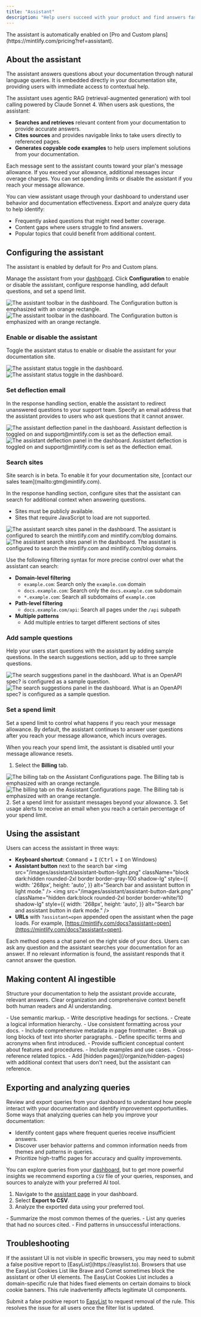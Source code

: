 ```yaml
---
title: "Assistant"
description: "Help users succeed with your product and find answers faster"
---
```


<Info>
  The assistant is automatically enabled on [Pro and Custom plans](https://mintlify.com/pricing?ref=assistant).
</Info>

## About the assistant

The assistant answers questions about your documentation through natural language queries. It is embedded directly in your documentation site, providing users with immediate access to contextual help.

The assistant uses agentic RAG (retrieval-augmented generation) with tool calling powered by Claude Sonnet 4. When users ask questions, the assistant:

* **Searches and retrieves** relevant content from your documentation to provide accurate answers.
* **Cites sources** and provides navigable links to take users directly to referenced pages.
* **Generates copyable code examples** to help users implement solutions from your documentation.

Each message sent to the assistant counts toward your plan's message allowance. If you exceed your allowance, additional messages incur overage charges. You can set spending limits or disable the assistant if you reach your message allowance.

You can view assistant usage through your dashboard to understand user behavior and documentation effectiveness. Export and analyze query data to help identify:

* Frequently asked questions that might need better coverage.
* Content gaps where users struggle to find answers.
* Popular topics that could benefit from additional content.

## Configuring the assistant

The assistant is enabled by default for Pro and Custom plans.

Manage the assistant from your [dashboard](https://dashboard.mintlify.com/products/assistant/settings). Click **Configuration** to enable or disable the assistant, configure response handling, add default questions, and set a spend limit.

<Frame>
  <img src="/images/assistant/configuration-light.png" alt="The assistant toolbar in the dashboard. The Configuration button is emphasized with an orange rectangle." className="block dark:hidden" />
  <img src="/images/assistant/configuration-dark.png" alt="The assistant toolbar in the dashboard. The Configuration button is emphasized with an orange rectangle." className="hidden dark:block" />
</Frame>

### Enable or disable the assistant

Toggle the assistant status to enable or disable the assistant for your documentation site.

<Frame>
  <img src="/images/assistant/status-light.png" alt="The assistant status toggle in the dashboard." className="block dark:hidden" />
  <img src="/images/assistant/status-dark.png" alt="The assistant status toggle in the dashboard." className="hidden dark:block" />
</Frame>

### Set deflection email

In the response handling section, enable the assistant to redirect unanswered questions to your support team. Specify an email address that the assistant provides to users who ask questions that it cannot answer.

<Frame>
  <img src="/images/assistant/deflection-light.png" alt="The assistant deflection panel in the dashboard. Assistant deflection is toggled on and support@mintlify.com is set as the deflection email." className="block dark:hidden" />
  <img src="/images/assistant/deflection-dark.png" alt="The assistant deflection panel in the dashboard. Assistant deflection is toggled on and support@mintlify.com is set as the deflection email." className="hidden dark:block" />
</Frame>

### Search sites

<Note>
  Site search is in beta. To enable it for your documentation site, [contact our sales team](mailto:gtm@mintlify.com). 
</Note>

In the response handling section, configure sites that the assistant can search for additional context when answering questions.

- Sites must be publicly available.
- Sites that require JavaScript to load are not supported.

<Frame>
  <img src="/images/assistant/search-sites-light.png" alt="The assistant search sites panel in the dashboard. The assistant is configured to search the mintlify.com and mintlify.com/blog domains." className="block dark:hidden" />
  <img src="/images/assistant/search-sites-dark.png" alt="The assistant search sites panel in the dashboard. The assistant is configured to search the mintlify.com and mintlify.com/blog domains." className="hidden dark:block" />
</Frame>

Use the following filtering syntax for more precise control over what the assistant can search:

- **Domain-level filtering**
  - `example.com`: Search only the `example.com` domain
  - `docs.example.com`: Search only the `docs.example.com` subdomain
  - `*.example.com`: Search all subdomains of `example.com`
- **Path-level filtering**
  - `docs.example.com/api`: Search all pages under the `/api` subpath
- **Multiple patterns**
  - Add multiple entries to target different sections of sites

### Add sample questions

Help your users start questions with the assistant by adding sample questions. In the search suggestions section, add up to three sample questions.

<Frame>
  <img src="/images/assistant/search-suggestions-light.png" alt="The search suggestions panel in the dashboard. What is an OpenAPI spec? is configured as a sample question." className="block dark:hidden" />
  <img src="/images/assistant/search-suggestions-dark.png" alt="The search suggestions panel in the dashboard. What is an OpenAPI spec? is configured as a sample question." className="hidden dark:block" />
</Frame>

### Set a spend limit

Set a spend limit to control what happens if you reach your message allowance. By default, the assistant continues to answer user questions after you reach your message allowance, which incurs overages.

When you reach your spend limit, the assistant is disabled until your message allowance resets.

1. Select the **Billing** tab.
  <Frame>
    <img src="/images/assistant/billing-light.png" alt="The billing tab on the Assistant Configurations page. The Billing tab is emphasized with an orange rectangle." className="block dark:hidden" style={{ width: '268px', height: 'auto' }} />
    <img src="/images/assistant/billing-dark.png" alt="The billing tab on the Assistant Configurations page. The Billing tab is emphasized with an orange rectangle." className="hidden dark:block" style={{ width: '268px', height: 'auto' }} />
  </Frame>
2. Set a spend limit for assistant messages beyond your allowance.
3. Set usage alerts to receive an email when you reach a certain percentage of your spend limit.

## Using the assistant

Users can access the assistant in three ways:

- **Keyboard shortcut**: <kbd>Command</kbd> + <kbd>I</kbd> (<kbd>Ctrl</kbd> + <kbd>I</kbd> on Windows)
- **Assistant button** next to the search bar
  <img
    src="/images/assistant/assistant-button-light.png"
    className="block dark:hidden rounded-2xl border border-gray-100 shadow-lg"
    style={{
      width: '268px',
      height: 'auto',
    }}
    alt="Search bar and assistant button in light mode."
  />
  <img
    src="/images/assistant/assistant-button-dark.png"
    className="hidden dark:block rounded-2xl border border-white/10 shadow-lg"
    style={{
      width: '268px',
      height: 'auto',
    }}
    alt="Search bar and assistant button in dark mode."
  />
- **URLs** with `?assistant=open` appended open the assistant when the page loads. For example, [https://mintlify.com/docs?assistant=open](https://mintlify.com/docs?assistant=open).

Each method opens a chat panel on the right side of your docs. Users can ask any question and the assistant searches your documentation for an answer. If no relevant information is found, the assistant responds that it cannot answer the question.

## Making content AI ingestible

Structure your documentation to help the assistant provide accurate, relevant answers. Clear organization and comprehensive context benefit both human readers and AI understanding.

<Card title="Structure and organization">
  - Use semantic markup.
  - Write descriptive headings for sections.
  - Create a logical information hierarchy.
  - Use consistent formatting across your docs.
  - Include comprehensive metadata in page frontmatter.
  - Break up long blocks of text into shorter paragraphs.
</Card>

<Card title="Context">
  - Define specific terms and acronyms when first introduced.
  - Provide sufficient conceptual content about features and procedures.
  - Include examples and use cases.
  - Cross-reference related topics.
  - Add [hidden pages](/organize/hidden-pages) with additional context that users don't need, but the assistant can reference.
</Card>

## Exporting and analyzing queries

Review and export queries from your dashboard to understand how people interact with your documentation and identify improvement opportunities. Some ways that analyzing queries can help you improve your documentation:

- Identify content gaps where frequent queries receive insufficient answers.
- Discover user behavior patterns and common information needs from themes and patterns in queries.
- Prioritize high-traffic pages for accuracy and quality improvements.

You can explore queries from your [dashboard](https://dashboard.mintlify.com/products/assistant), but to get more powerful insights we recommend exporting a `CSV` file of your queries, responses, and sources to analyze with your preferred AI tool.

1. Navigate to the [assistant page](https://dashboard.mintlify.com/products/assistant) in your dashboard.
2. Select **Export to CSV**.
3. Analyze the exported data using your preferred tool.

<Card title="Sample analysis prompts">
  - Summarize the most common themes of the queries.
  - List any queries that had no sources cited.
  - Find patterns in unsuccessful interactions.
</Card>

## Troubleshooting

<Accordion title="Assistant chat bar not visible">
  If the assistant UI is not visible in specific browsers, you may need to submit a false positive report to [EasyList](https://easylist.to). Browsers that use the EasyList Cookies List like Brave and Comet sometimes block the assistant or other UI elements. The EasyList Cookies List includes a domain-specific rule that hides fixed elements on certain domains to block cookie banners. This rule inadvertently affects legitimate UI components.

  Submit a false positive report to [EasyList](https://github.com/easylist/easylist) to request removal of the rule. This resolves the issue for all users once the filter list is updated.

</Accordion>
